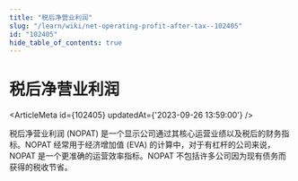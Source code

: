 ```yaml
---
title: "税后净营业利润"
slug: "/learn/wiki/net-operating-profit-after-tax--102405"
id: "102405"
hide_table_of_contents: true
---
```



# 税后净营业利润

<ArticleMeta id={102405} updatedAt={'2023-09-26 13:59:00'} />
<div className='border-solid border-b border-t-0 my-4 border-[var(--ifm-color-gray-300)]' />

税后净营业利润 (NOPAT) 是一个显示公司通过其核心运营业绩以及税后的财务指标。NOPAT 经常用于经济增加值 (EVA) 的计算中，对于有杠杆的公司来说，NOPAT 是一个更准确的运营效率指标。NOPAT 不包括许多公司因为现有债务而获得的税收节省。
